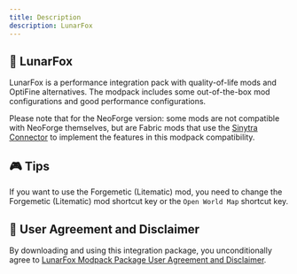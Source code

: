```yaml
---
title: Description
description: LunarFox 
---
```


## 🦊 LunarFox

LunarFox is a performance integration pack with quality-of-life mods and OptiFine alternatives. The modpack includes some out-of-the-box mod configurations and good performance configurations.

Please note that for the NeoForge version: some mods are not compatible with NeoForge themselves, but are Fabric mods that use the [Sinytra Connector](https://modrinth.com/mod/connector) to implement the features in this modpack compatibility.

## 🎮 Tips

If you want to use the Forgemetic (Litematic) mod, you need to change the Forgemetic (Litematic) mod shortcut key or the `Open World Map` shortcut key.

## 🧾 User Agreement and Disclaimer

By downloading and using this integration package, you unconditionally agree to [LunarFox Modpack Package User Agreement and Disclaimer](./disclaimer).